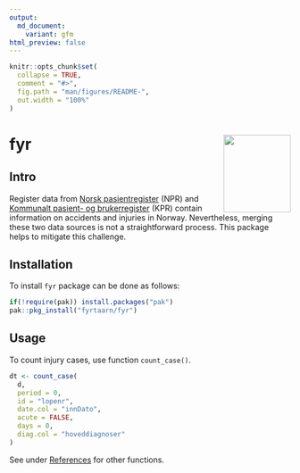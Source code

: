 ```yaml
---
output:
  md_document:
    variant: gfm
html_preview: false
---
```


```r
knitr::opts_chunk$set(
  collapse = TRUE,
  comment = "#>",
  fig.path = "man/figures/README-",
  out.width = "100%"
)
```
# fyr <img src='man/figures/fyr_logo.png' align="right" width="120" height="139" />

## Intro

Register data from [Norsk pasientregister](https://www.fhi.no/he/npr/) (NPR) and [Kommunalt pasient- og brukerregister](https://www.fhi.no/he/kpr/) (KPR) contain information on accidents and injuries in Norway. Nevertheless, merging these two data sources is not a straightforward process. This package helps to mitigate this challenge.

## Installation

To install `fyr` package can be done as follows:

```r
if(!require(pak)) install.packages("pak")
pak::pkg_install("fyrtaarn/fyr")
```

## Usage

To count injury cases, use function `count_case()`.

```r
dt <- count_case(
  d,
  period = 0,
  id = "lopenr",
  date.col = "innDato",
  acute = FALSE,
  days = 0,
  diag.col = "hoveddiagnoser"
)

```

See under [References](https://fyrtaarn.github.io/fyr/reference/index.html) for other functions.
